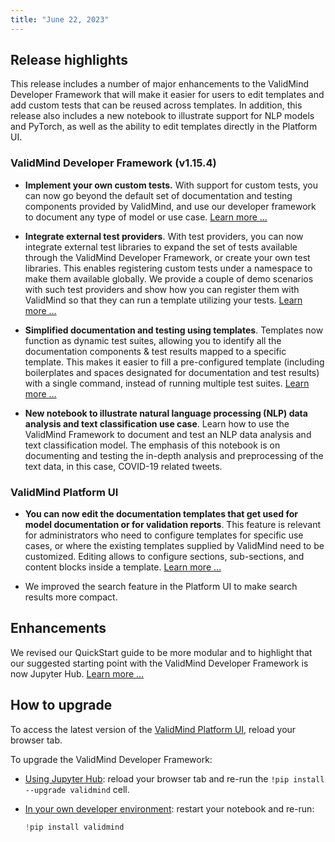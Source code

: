```yaml
---
title: "June 22, 2023"
---
```


## Release highlights

This release includes a number of major enhancements to the ValidMind Developer Framework that will make it easier for users to edit templates and add custom tests that can be reused across templates. In addition, this release also includes a new notebook to illustrate support for NLP models and PyTorch, as well as the ability to edit templates directly in the Platform UI. 

### ValidMind Developer Framework (v1.15.4)

- **Implement your own custom tests.** With support for custom tests, you can now go beyond the default set of documentation and testing components provided by ValidMind, and use our developer framework to document any type of model or use case. [Learn more ...](../notebooks/code_samples/custom_tests/implement_custom_tests.ipynb)

- **Integrate external test providers**. With test providers, you can now integrate external test libraries to expand the set of tests available through the ValidMind Developer Framework, or create your own test libraries. This enables registering custom tests under a namespace to make them available globally. We provide a couple of demo scenarios with such test providers and show how you can register them with  ValidMind so that they can run a template utilizing your tests. [Learn more ...](../notebooks/code_samples/custom_tests/integrate_external_test_providers.ipynb)

- **Simplified documentation and testing using templates**. Templates now function as dynamic test suites, allowing you to identify all the documentation components & test results mapped to a specific template. This makes it easier to fill a pre-configured template (including boilerplates and spaces designated for documentation and test results) with a single command, instead of running multiple test suites. [Learn more ...](get-started-developer-framework.qmd)

<!--- NR Replaced original Pytorch NLP link with CatBoost link, as the original link  has issues in Quarto --->
- **New notebook to illustrate natural language processing (NLP) data analysis and text classification use case**. Learn how to use the ValidMind Framework to document and test an NLP data analysis and text classification model. The emphasis of this notebook is on documenting and testing the in-depth analysis and preprocessing of the text data, in this case, COVID-19 related tweets. <!---[Learn more ...](../notebooks/code_samples/NLP_and_LLM/nlp_sentiment_analysis_catboost_demo.ipynb)--->

### ValidMind Platform UI

- **You can now edit the documentation templates that get used for model documentation or for validation reports**. This feature is relevant for administrators who need to configure templates for specific use cases, or where the existing templates supplied by ValidMind need to be customized. Editing allows to configure sections, sub-sections, and content blocks inside a template. [Learn more ...](customize-documentation-templates.qmd)

- We improved the search feature in the Platform UI to make search results more compact.

## Enhancements

We revised our QuickStart guide to be more modular and to highlight that our suggested starting point with the ValidMind Developer Framework is now Jupyter Hub. [Learn more ...](quickstart.qmd)

## How to upgrade

To access the latest version of the [ValidMind Platform UI](http://app.prod.validmind.ai/), reload your browser tab.

To upgrade the ValidMind Developer Framework:

- [Using Jupyter Hub](quickstart-try-developer-framework-with-jupyterhub.qmd): reload your browser tab and re-run the `!pip install --upgrade validmind` cell.

- [In your own developer environment](install-and-initialize-developer-framework.qmd): restart your notebook and re-run:
    
    ```python
    !pip install validmind
    ```
